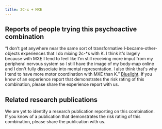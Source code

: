 ---
title: 2C-x + MXE
---

## Reports of people trying this psychoactive combination

“I don't get anywhere near the same sort of transformative I-became-other-objects experiences that I do mixing 2c-*s with K. I think it's largely because with MXE I tend to feel like I'm still receiving more imput from my peripheral nervous system so I still have the image of my body-map online and I don't fully dissociate into mental representation. I also think that's why I tend to have more motor coordination with MXE than K.” [Bluelight](https://bluelight.org/xf/threads/combo-subthread-2c-b-dissociatives.398834/).
If you know of an experience report that demonstrates the risk rating of this combination, please share the experience report with us.


## Related research publications

We are yet to identify a research publication reporting on this combination. If you know of a publication that demonstrates the risk rating of this combination, please share the publication with us.

